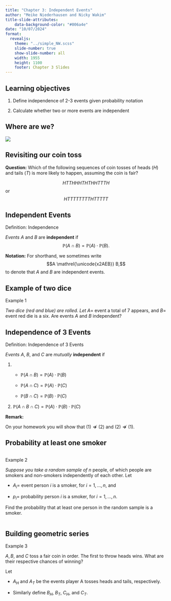 ```yaml
---
title: "Chapter 3: Independent Events"
author: "Meike Niederhausen and Nicky Wakim"
title-slide-attributes:
    data-background-color: "#006a4e"
date: "10/07/2024"
format: 
  revealjs:
    theme: "../simple_NW.scss"
    slide-number: true
    show-slide-number: all
    width: 1955
    height: 1100
    footer: Chapter 3 Slides
---
```


## Learning objectives

1.  Define independence of 2-3 events given probability notation

2.  Calculate whether two or more events are independent

## Where are we?

![](../img_slides/course_map.png){fig-align="center"}

## Revisiting our coin toss

**Question:** Which of the following sequences of coin tosses of heads ($H$) and tails ($T$) is more likely to happen, assuming the coin is fair?

$$HTTHHHTHTHHTTTH$$ or $$HTTTTTTTTHTTTTT$$

## Independent Events

::: definition
::: def-title
Definition: Independence
:::

::: def-cont
*Events* $A$ and $B$ are **independent** if $$\mathbb{P}(A \cap B) = \mathbb{P}(A) \cdot  \mathbb{P}(B).$$
:::
:::

**Notation:** For shorthand, we sometimes write $$A \mathrel{\unicode{x2AEB}} B,$$ to denote that $A$ and $B$ are independent events.

## Example of two dice

::: example
::: ex-title
Example 1
:::

::: ex-cont
*Two dice (red and blue) are rolled. Let* $A =$ event a total of 7 appears, and $B =$ event red die is a six. Are events $A$ and $B$ independent?
:::
:::

## Independence of 3 Events

::: definition
::: def-title
Definition: Independence of 3 Events
:::

::: def-cont
*Events* $A$, $B$, and $C$ are *mutually* **independent** if

1.  

    -   $\mathbb{P}(A \cap B) = \mathbb{P}(A) \cdot \mathbb{P}(B)$

    -   $\mathbb{P}(A \cap C) = \mathbb{P}(A) \cdot \mathbb{P}(C)$

    -   $\mathbb{P}(B \cap C) = \mathbb{P}(B) \cdot \mathbb{P}(C)$

2.  $\mathbb{P}(A \cap B \cap C) = \mathbb{P}(A) \cdot \mathbb{P}(B) \cdot \mathbb{P}(C)$
:::
:::

**Remark:**

On your homework you will show that $(1) \not \Rightarrow (2)$ and $(2) \not \Rightarrow (1)$.

## Probability at least one smoker

::: columns

::: {.column width="34%"}
::: example
::: ex-title
Example 2
:::

::: ex-cont
*Suppose you take a random sample of* $n$ people, of which people are smokers and non-smokers independently of each other. Let

-   $A_i =$ event person $i$ is a smoker, for $i=1, \ldots ,n$, and

-   $p_i =$ probability person $i$ is a smoker, for $i=1, \ldots ,n$.

Find the probability that at least one person in the random sample is a smoker.
:::
:::

:::
:::

## Building geometric series {visibility="hidden"}

::: example
::: ex-title
Example 3
:::

::: ex-cont
$A, B,$ and $C$ toss a fair coin in order. The first to throw heads wins. What are their respective chances of winning?
:::
:::

Let

-   $A_H$ and $A_T$ be the events player A tosses heads and tails, respectively.

-   Similarly define $B_H$, $B_T$, $C_H$, and $C_T$.
